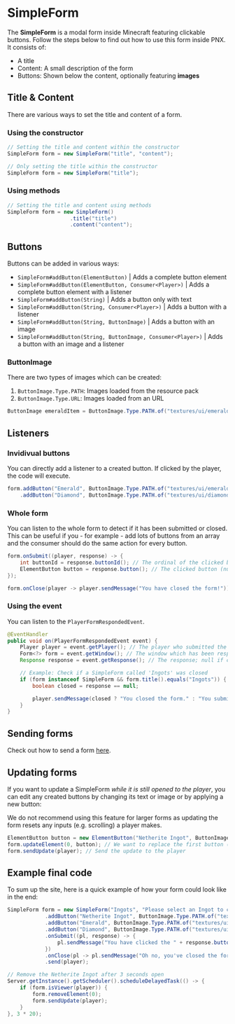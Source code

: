 
# SimpleForm
The **SimpleForm** is a modal form inside Minecraft featuring clickable buttons. Follow the steps below to find out how to use this form inside PNX.
It consists of:
- A title
- Content: A small description of the form
- Buttons: Shown below the content, optionally featuring **images**

## Title & Content
There are various ways to set the title and content of a form.

### Using the constructor
```java
// Setting the title and content within the constructor
SimpleForm form = new SimpleForm("title", "content");
```
```java
// Only setting the title within the constructor
SimpleForm form = new SimpleForm("title");
```

### Using methods
```java
// Setting the title and content using methods
SimpleForm form = new SimpleForm()
                    .title("title")
                    .content("content");
```

## Buttons
Buttons can be added in various ways:
- `SimpleForm#addButton(ElementButton)` | Adds a complete button element
- `SimpleForm#addButton(ElementButton, Consumer<Player>)` | Adds a complete button element with a listener
- `SimpleForm#addButton(String)` | Adds a button only with text
- `SimpleForm#addButton(String, Consumer<Player>)` | Adds a button with a listener
- `SimpleForm#addButton(String, ButtonImage)` | Adds a button with an image
- `SimpleForm#addButton(String, ButtonImage, Consumer<Player>)` | Adds a button with an image and a listener

### ButtonImage
There are two types of images which can be created:
1. `ButtonImage.Type.PATH`: Images loaded from the resource pack
2. `ButtonImage.Type.URL`: Images loaded from an URL

```java
ButtonImage emeraldItem = ButtonImage.Type.PATH.of("textures/ui/emerald");
```

## Listeners

### Invidivual buttons
You can directly add a listener to a created button. If clicked by the player, the code will execute.
```java
form.addButton("Emerald", ButtonImage.Type.PATH.of("textures/ui/emerald"), player -> player.sendMessage("You clicked the Emerald!"))
    .addButton("Diamond", ButtonImage.Type.PATH.of("textures/ui/diamond"), player -> player.sendMessage("You clicked the Diamond!")); // You can also chain methods!
```

### Whole form
You can listen to the whole form to detect if it has been submitted or closed.
This can be useful if you - for example - add lots of buttons from an array and the consumer should do the same action for every button.
```java
form.onSubmit((player, response) -> {
    int buttonId = response.buttonId(); // The ordinal of the clicked button (-1 if invalid)
    ElementButton button = response.button(); // The clicked button (null if invalid)
});

form.onClose(player -> player.sendMessage("You have closed the form!"));
```

### Using the event
You can listen to the `PlayerFormRespondedEvent`.
```java
@EventHandler
public void on(PlayerFormRespondedEvent event) {
    Player player = event.getPlayer(); // The player who submitted the form
    Form<?> form = event.getWindow(); // The window which has been responded to
    Response response = event.getResponse(); // The response; null if closed

    // Example: Check if a SimpleForm called 'Ingots' was closed
    if (form instanceof SimpleForm && form.title().equals("Ingots")) {
        boolean closed = response == null;

        player.sendMessage(closed ? "You closed the form." : "You submitted an ingot.");
    }
}
```

## Sending forms
Check out how to send a form <a href="./generic">here</a>.

## Updating forms
If you want to update a SimpleForm *while it is still opened to the player*, you can edit any created buttons by changing its text or image or by applying a new button:

<Callout type="warning">
    We do not recommend using this feature for larger forms as updating the form resets any inputs (e.g. scrolling) a player makes.
</Callout>

```java
ElementButton button = new ElementButton("Netherite Ingot", ButtonImage.Type.PATH.of("textures/ui/netherite_ingot", player -> player.sendMessage("You clicked the Netherite Ingot!")));
form.updateElement(0, button); // We want to replace the first button (index 0) with the new one
form.sendUpdate(player); // Send the update to the player
```

## Example final code
To sum up the site, here is a quick example of how your form could look like in the end:
```java
SimpleForm form = new SimpleForm("Ingots", "Please select an Ingot to continue.")
            .addButton("Netherite Ingot", ButtonImage.Type.PATH.of("textures/ui/netherite_ingot"))
            .addButton("Emerald", ButtonImage.Type.PATH.of("textures/ui/emerald"))
            .addButton("Diamond", ButtonImage.Type.PATH.of("textures/ui/diamond"))
            .onSubmit((pl, response) -> {
                pl.sendMessage("You have clicked the " + response.button().text());
            })
            .onClose(pl -> pl.sendMessage("Oh no, you've closed the form!"))
            .send(player);

// Remove the Netherite Ingot after 3 seconds open
Server.getInstance().getScheduler().scheduleDelayedTask(() -> {
    if (form.isViewer(player)) {
        form.removeElement(0);
        form.sendUpdate(player);
    }
}, 3 * 20);
```
